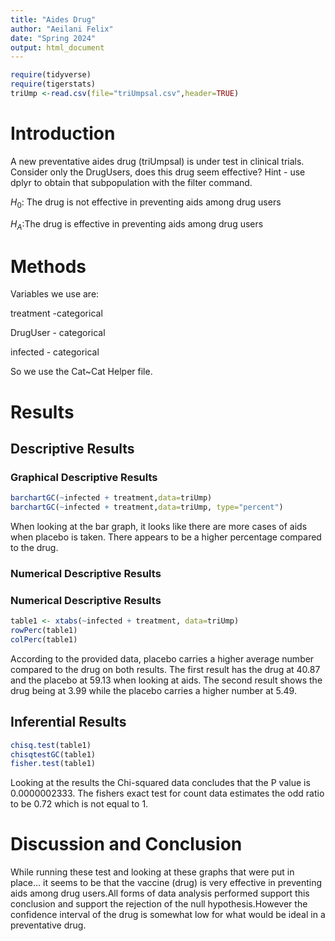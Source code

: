 ```yaml
---
title: "Aides Drug"
author: "Aeilani Felix"
date: "Spring 2024"
output: html_document
---
```


```r
require(tidyverse)
require(tigerstats)
triUmp <-read.csv(file="triUmpsal.csv",header=TRUE)
```

# Introduction

<!--In this section you explain what you are trying to show.  Where did the data come from?  What is the research or other question you are trying to answer?.  If you skimp in this section expect to be marked down in your grade. Paint a picture of the project a couple of paragraphs is expected!-->

A new  preventative aides drug (triUmpsal) is under test in clinical trials. Consider only the DrugUsers, does this drug seem effective?  Hint - use dplyr to obtain that subpopulation with the filter command.

$H_0$: The drug is not effective in preventing aids among drug users

$H_A$:The drug is effective in preventing aids among drug users

# Methods

<!--Decide on your methods:  use "variable analysis" or other appropriate descriptors.  Make sure to choose at least one graphical method and at least one numerical method. Discuss what data manipulations may be needed for example subsetting or other binning procedures and what sort of graphical displays and inferential tools will be used!-->


Variables we use are:

treatment -categorical 

DrugUser - categorical 

infected - categorical 

So we use the Cat~Cat Helper file.

# Results

<!--Divide this section into two sub-sections:  One for your descriptive  results and one for your inferential results.!-->

## Descriptive Results

### Graphical Descriptive Results

<!--Graphical results here.  Make sure to show your code.  Provide appropriate labels for axes, giving units if possible, and provide a good title for the graph, too.  Use the graphical results to describe the patterns if any that exist in the data as focused toward the research question. Bottom line is to explain the features of the graph that are relevant to conforming or departing to what is expected by your null hypothesis !-->

```r
barchartGC(~infected + treatment,data=triUmp)
barchartGC(~infected + treatment,data=triUmp, type="percent")

```

When looking at the bar graph, it looks like there are more cases of aids when placebo is taken. There appears to be a higher percentage compared to the drug.

### Numerical Descriptive Results
### Numerical Descriptive Results

<!--Numerical results go here. Use the numerical results to describe the patterns if any that exist in the data as focused toward the research question!-->

```r
table1 <- xtabs(~infected + treatment, data=triUmp)
rowPerc(table1)
colPerc(table1)
```

According to the provided data, placebo carries a higher average number compared to the drug on both results. The first result has the drug at 40.87 and the placebo at 59.13 when looking at aids. The second result shows the drug being at 3.99 while the placebo carries a higher number at 5.49.


## Inferential Results

<!--State hypothesis clearly.  Make sure your discussion of the inferential test covers all the aspects that the test output produces, such as test statistic, p-value etc.  Make a decision about the null hypothesis, explain the assumptions on which the selected test/procedure was based, and why the chosen procedure satisfys the assumptions and is appropriate to answer the research question!-->

```r
chisq.test(table1)
chisqtestGC(table1)
fisher.test(table1)
```

Looking at the results the Chi-squared data concludes that the P value is 0.0000002333. The fishers exact test for count data estimates the odd ratio to be 0.72 which is not equal to 1.

# Discussion and Conclusion

<!--Discussion and conclusion here.  If you found a relationship be sure to consider whether the relationship occurs because one of the variavbles causes the other, or whether they perhaps are related for some other reason.  Watch the chapter 6 videos from the GeorgeTown videos collection.!-->

While running these test and looking at these graphs that were put in place... it seems to be that the vaccine (drug) is very effective in preventing aids among drug users.All forms of data analysis performed support this conclusion and support the rejection of the null hypothesis.However the confidence interval of the drug is somewhat low for what would be ideal in a preventative drug.
